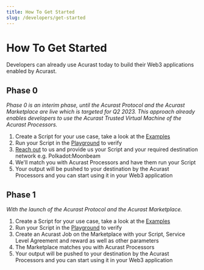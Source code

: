 ```yaml
---
title: How To Get Started
slug: /developers/get-started
---
```


# How To Get Started

Developers can already use Acurast today to build their Web3 applications enabled by Acurast.

## Phase 0

_Phase 0 is an interim phase, until the Acurast Protocol and the Acurast Marketplace are live which is targeted for Q2 2023. This approach already enables developers to use the Acurast Trusted Virtual Machine of the Acurast Processors._

1. Create a Script for your use case, take a look at the [Examples](introduction#examples/)
2. Run your Script in the [Playground](/playground/) to verify
3. [Reach out](https://acurast.com#contact) to us and provide us your Script and your required destination network e.g. Polkadot:Moonbeam
4. We'll match you with Acurast Processors and have them run your Script
5. Your output will be pushed to your destination by the Acurast Processors and you can start using it in your Web3 application

## Phase 1

_With the launch of the Acurast Protocol and the Acurast Marketplace._

1. Create a Script for your use case, take a look at the [Examples](introduction#examples/)
2. Run your Script in the [Playground](/playground/) to verify
3. Create an Acurast Job on the Marketplace with your Script, Service Level Agreement and reward as well as other parameters
4. The Marketplace matches you with Acurast Processors
5. Your output will be pushed to your destination by the Acurast Processors and you can start using it in your Web3 application
